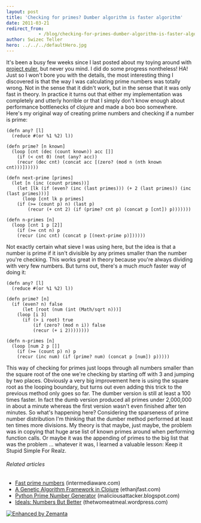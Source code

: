 ```yaml
---
layout: post
title: 'Checking for primes? Dumber algorithm is faster algorithm'
date: 2011-03-21
redirect_from: 
            - /blog/checking-for-primes-dumber-algorithm-is-faster-algorithm/swizec/1580
author: Swizec Teller
hero: ../../../defaultHero.jpg
---
```

It's been a busy few weeks since I last posted about my toying around with [project euler](http://projecteuler.net/ "Project Euler"), but never you mind. I did do some progress nontheless! HA! Just so I won't bore you with the details, the most interesting thing I discovered is that the way I was calculating prime numbers was totally wrong. Not in the sense that it didn't work, but in the sense that it was only fast in theory. In practice it turns out that either my implementation was completely and utterly horrible or that I simply don't know enough about performance bottlenecks of clojure and made a boo boo somewhere. Here's my original way of creating prime numbers and checking if a number is prime:

```
(defn any? [l]
  (reduce #(or %1 %2) l))

(defn prime? [n known]
  (loop [cnt (dec (count known)) acc []]
    (if (< cnt 0) (not (any? acc))
	(recur (dec cnt) (concat acc [(zero? (mod n (nth known cnt)))])))))

(defn next-prime [primes]
  (let [n (inc (count primes))]
    (let [lk (if (even? (inc (last primes))) (+ 2 (last primes)) (inc (last primes)))]
      (loop [cnt lk p primes]
	(if (>= (count p) n) (last p)
	    (recur (+ cnt 2) (if (prime? cnt p) (concat p [cnt]) p)))))))

(defn n-primes [n]
  (loop [cnt 1 p [2]]
    (if (>= cnt n) p
	(recur (inc cnt) (concat p [(next-prime p)])))))
```

Not exactly certain what sieve I was using here, but the idea is that a number is prime if it isn't divisible by any primes smaller than the number you're checking. This works great in theory because you're always dividing with very few numbers. But turns out, there's a much _much_ faster way of doing it:

```
(defn any? [l]
  (reduce #(or %1 %2) l))

(defn prime? [n]
  (if (even? n) false
      (let [root (num (int (Math/sqrt n)))]
	(loop [i 3]
	  (if (> i root) true
	      (if (zero? (mod n i)) false
		  (recur (+ i 2))))))))

(defn n-primes [n]
  (loop [num 2 p []]
    (if (>= (count p) n) p
	(recur (inc num) (if (prime? num) (concat p [num]) p)))))
```

This way of checking for primes just loops through all numbers smaller than the square root of the one we're checking by starting off with 3 and jumping by two places. Obviously a very big improvement here is using the square root as the looping boundary, but turns out even adding this trick to the previous method only goes so far. The dumber version is still at least a 100 times faster. In fact the dumb version produced all primes under 2,000,000 in about a minute whereas the first version wasn't even finished after ten minutes. So what's happening here? Considering the sparseness of prime number distribution I'm thinking that the dumber method performed at least ten times more divisions. My theory is that maybe, just maybe, the problem was in copying that huge arse list of known primes around when performing function calls. Or maybe it was the appending of primes to the big list that was the problem ... whatever it was, I learned a valuable lesson: Keep it Stupid Simple For Realz.

###### Related articles

- [Fast prime numbers](http://www.intermediaware.com/blog/846/hack-of-the-day-fast-prime-numbers) (intermediaware.com)
- [A Genetic Algorithm Framework in Clojure](http://blog.ethanjfast.com/2009/09/ga-framework/) (ethanjfast.com)
- [Python Prime Number Generator](http://maliciousattacker.blogspot.com/2010/12/python-prime-number-generator.html) (maliciousattacker.blogspot.com)
- [Ideals: Numbers But Better](http://thetwomeatmeal.wordpress.com/2011/03/08/ideals-numbers-but-better/) (thetwomeatmeal.wordpress.com)

[![Enhanced by Zemanta](http://img.zemanta.com/zemified_e.png?x-id=c9491d9b-7861-42c3-b3fc-91e46335a18e)](http://www.zemanta.com/ "Enhanced by Zemanta")